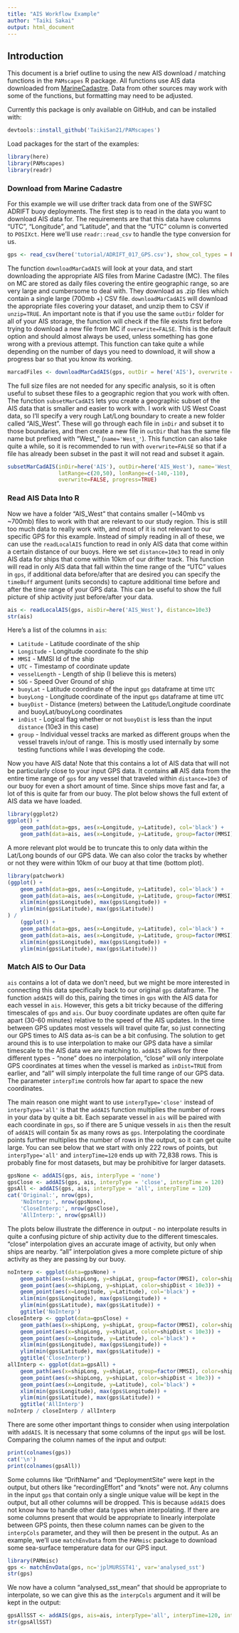 ```yaml
---
title: "AIS Workflow Example"
author: "Taiki Sakai"
output: html_document
---
```


## Introduction

This document is a brief outline to using the new AIS download /
matching functions in the `PAMscapes` R package. All functions use AIS
data downloaded from [MarineCadastre](https://marinecadastre.gov/data/).
Data from other sources may work with some of the functions, but
formatting may need to be adjusted.

Currently this package is only available on GitHub, and can be installed
with:

```r
devtools::install_github('TaikiSan21/PAMscapes')
```

Load packages for the start of the examples:

```r
library(here)
library(PAMscapes)
library(readr)
```

### Download from Marine Cadastre

For this example we will use drifter track data from one of the SWFSC
ADRIFT buoy deployments. The first step is to read in the data you want
to download AIS data for. The requirements are that this data have
columns "UTC", "Longitude", and "Latitude", and that the "UTC" column is
converted to `POSIXct`. Here we'll use `readr::read_csv` to handle the
type conversion for us.

```r
gps <- read_csv(here('tutorial/ADRIFT_017_GPS.csv'), show_col_types = FALSE)
```

The function `downloadMarCadAIS` will look at your data, and start
downloading the appropriate AIS files from Marine Cadastre (MC). The
files on MC are stored as daily files covering the entire geographic
range, so are very large and cumbersome to deal with. They download as
.zip files which contain a single large (700mb +) CSV file.
`downloadMarCadAIS` will download the appropriate files covering your
dataset, and unzip them to CSV if `unzip=TRUE`. An important note is
that if you use the same `outDir` folder for all of your AIS storage,
the function will check if the file exists first before trying to
download a new file from MC if `overwrite=FALSE`. This is the default
option and should almost always be used, unless something has gone wrong
with a previous attempt. This function can take quite a while depending
on the number of days you need to download, it will show a progress bar
so that you know its working.

```r
marcadFiles <- downloadMarCadAIS(gps, outDir = here('AIS'), overwrite = FALSE, unzip=TRUE)
```

The full size files are not needed for any specific analysis, so it is
often useful to subset these files to a geographic region that you work
with often. The function `subsetMarCadAIS` lets you create a geographic
subset of the AIS data that is smaller and easier to work with. I work
with US West Coast data, so I'll specify a very rough Lat/Long boundary
to create a new folder called "AIS_West". These will go through each
file in `inDir` and subset it to those boundaries, and then create a new
file in `outDir` that has the same file name but prefixed with "West\_"
(`name='West_'`). This function can also take quite a while, so it is
recommended to run with `overwrite=FALSE` so that if a file has already
been subset in the past it will not read and subset it again.

```r
subsetMarCadAIS(inDir=here('AIS'), outDir=here('AIS_West'), name='West_', 
                latRange=c(20,50), lonRange=c(-140,-110),
                overwrite=FALSE, progress=TRUE)
```

### Read AIS Data Into R

Now we have a folder "AIS_West" that contains smaller (\~140mb vs
\~700mb) files to work with that are relevant to our study region. This
is still too much data to really work with, and most of it is not
relevant to our specific GPS for this example. Instead of simply reading
in all of these, we can use the `readLocalAIS` function to read in only
AIS data that come within a certain distance of our buoys. Here we set
`distance=10e3` to read in only AIS data for ships that come within 10km
of our drifter track. This function will read in only AIS data that fall
within the time range of the "UTC" values in `gps`, if additional data
before/after that are desired you can specify the `timeBuff` argument
(units seconds) to capture additional time before and after the time
range of your GPS data. This can be useful to show the full picture of
ship activity just before/after your data.

```r
ais <- readLocalAIS(gps, aisDir=here('AIS_West'), distance=10e3)
str(ais)
```

Here's a list of the columns in `ais`:

-   `Latitude` - Latitude coordinate of the ship
-   `Longitude` - Longitude coordinate fo the ship
-   `MMSI` - MMSI Id of the ship
-   `UTC` - Timestamp of coordinate update
-   `vesselLength` - Length of ship (I believe this is meters)
-   `SOG` - Speed Over Ground of ship
-   `buoyLat` - Latitude coordinate of the input `gps` dataframe at time
    `UTC`
-   `buoyLong` - Longitude coordinate of the input `gps` dataframe at
    time `UTC`
-   `buoyDist` - Distance (meters) between the Latitude/Longitude
    coordinate and buoyLat/buoyLong coordinates
-   `inDist` - Logical flag whether or not `buoyDist` is less than the
    input `distance` (10e3 in this case)
-   `group` - Individual vessel tracks are marked as different groups
    when the vessel travels in/out of range. This is mostly used
    internally by some testing functions while I was developing the
    code.

Now you have AIS data! Note that this contains a lot of AIS data that
will not be particularly close to your input GPS data. It contains
**all** AIS data from the entire time range of `gps` for any vessel that
traveled within `distance=10e3` of our buoy for even a short amount of
time. Since ships move fast and far, a lot of this is quite far from our
buoy. The plot below shows the full extent of AIS data we have loaded.

```r
library(ggplot2)
ggplot() +
    geom_path(data=gps, aes(x=Longitude, y=Latitude), col='black') +
    geom_path(data=ais, aes(x=Longitude, y=Latitude, group=factor(MMSI), col=factor(MMSI)))
```

A more relevant plot would be to truncate this to only data within the
Lat/Long bounds of our GPS data. We can also color the tracks by whether
or not they were within 10km of our buoy at that time (bottom plot).

```r
library(patchwork)
(ggplot() +
    geom_path(data=gps, aes(x=Longitude, y=Latitude), col='black') +
    geom_path(data=ais, aes(x=Longitude, y=Latitude, group=factor(MMSI), col=factor(MMSI))) +
    xlim(min(gps$Longitude), max(gps$Longitude)) +
    ylim(min(gps$Latitude), max(gps$Latitude))
) /
    (ggplot() +
    geom_path(data=gps, aes(x=Longitude, y=Latitude), col='black') +
    geom_path(data=ais, aes(x=Longitude, y=Latitude, group=factor(MMSI), col=inDist)) +
    xlim(min(gps$Longitude), max(gps$Longitude)) +
    ylim(min(gps$Latitude), max(gps$Latitude)))
```

### Match AIS to Our Data

`ais` contains a lot of data we don't need, but we might be more
interested in connecting this data specifically back to our original
`gps` dataframe. The function `addAIS` will do this, pairing the times
in `gps` with the AIS data for each vessel in `ais`. However, this gets
a bit tricky because of the differing timescales of `gps` and `ais`. Our
buoy coordinate updates are often quite far apart (30-60 minutes)
relative to the speed of the AIS updates. In the time between GPS
updates most vessels will travel quite far, so just connecting our GPS
times to AIS data as-is can be a bit confusing. The solution to get
around this is to use interpolation to make our GPS data have a similar
timescale to the AIS data we are matching to. `addAIS` allows for three
different types - "none" does no interpolation, "close" will only
interpolate GPS coordinates at times when the vessel is marked as
`inDist=TRUE` from earlier, and "all" will simply interpolate the full
time range of our GPS data. The parameter `interpTime` controls how far
apart to space the new coordinates.

The main reason one might want to use `interpType='close'` instead of
`interpType='all'` is that the `addAIS` function multiplies the number
of rows in your data by quite a bit. Each separate vessel in `ais` will
be paired with each coordinate in `gps`, so if there are 5 unique
vessels in `ais` then the result of `addAIS` will contain 5x as many
rows as `gps`. Interpolating the coordinate points further multiplies
the number of rows in the output, so it can get quite large. You can see
below that we start with only 222 rows of points, but `interpType='all'`
and `interpTime=120` ends up with 72,838 rows. This is probably fine for
most datasets, but may be prohibitive for larger datasets.

```r
gpsNone <- addAIS(gps, ais, interpType = 'none')
gpsClose <- addAIS(gps, ais, interpType = 'close', interpTime = 120)
gpsAll <- addAIS(gps, ais, interpType = 'all', interpTime = 120)
cat('Original:', nrow(gps),
    'NoInterp:', nrow(gpsNone),
    'CloseInterp:', nrow(gpsClose),
    'AllInterp:', nrow(gpsAll))
```

The plots below illustrate the difference in output - no interpolate
results in quite a confusing picture of ship activity due to the
different timescales. "close" interpolation gives an accurate image of
activity, but only when ships are nearby. "all" interpolation gives a
more complete picture of ship activity as they are passing by our buoy.

```r
noInterp <- ggplot(data=gpsNone) +
    geom_path(aes(x=shipLong, y=shipLat, group=factor(MMSI), color=shipDist < 10e3)) +
    geom_point(aes(x=shipLong, y=shipLat, color=shipDist < 10e3)) +
    geom_point(aes(x=Longitude, y=Latitude), col='black') +
    xlim(min(gps$Longitude), max(gps$Longitude)) +
    ylim(min(gps$Latitude), max(gps$Latitude)) +
    ggtitle('NoInterp')
closeInterp <- ggplot(data=gpsClose) +
    geom_path(aes(x=shipLong, y=shipLat, group=factor(MMSI), color=shipDist < 10e3)) +
    geom_point(aes(x=shipLong, y=shipLat, color=shipDist < 10e3)) +
    geom_point(aes(x=Longitude, y=Latitude), col='black') +
    xlim(min(gps$Longitude), max(gps$Longitude)) +
    ylim(min(gps$Latitude), max(gps$Latitude)) +
    ggtitle('CloseInterp')
allInterp <- ggplot(data=gpsAll) +
    geom_path(aes(x=shipLong, y=shipLat, group=factor(MMSI), color=shipDist < 10e3)) +
    geom_point(aes(x=shipLong, y=shipLat, color=shipDist < 10e3)) +
    geom_point(aes(x=Longitude, y=Latitude), col='black') +
    xlim(min(gps$Longitude), max(gps$Longitude)) +
    ylim(min(gps$Latitude), max(gps$Latitude)) +
    ggtitle('AllInterp')
noInterp / closeInterp / allInterp
```

<!--# A few points to clarify: 1. Why does the 'Close' plot show times when shipDist<10000 is FALSE? 2. The plots show added points on the AIS tracks, but aren't we interpolating along the drifter track (black line)? I'm a little confused as to how the plots help illustrate the different interpolation methods -->

There are some other important things to consider when using
interpolation with `addAIS`. It is necessary that some columns of the
input `gps` will be lost. Comparing the column names of the input and
output:

```r
print(colnames(gps))
cat('\n')
print(colnames(gpsAll))
```

Some columns like "DriftName" and "DeploymentSite" were kept in the
output, but others like "recordingEffort" and "knots" were not. Any
columns in the input `gps` that contain only a single unique value will
be kept in the output, but all other columns will be dropped. This is
because `addAIS` does not know how to handle other data types when
interpolating. If there are some columns present that would be
appropriate to linearly interpolate between GPS points, then these
column names can be given to the `interpCols` parameter, and they will
then be present in the output. As an example, we'll use `matchEnvData`
from the `PAMmisc` package to download some sea-surface temperature data
for our GPS input.

```r
library(PAMmisc)
gps <- matchEnvData(gps, nc='jplMURSST41', var='analysed_sst')
str(gps)
```

We now have a column "analysed_sst_mean" that should be appropriate to
interpolate, so we can give this as the `interpCols` argument and it
will be kept in the output:

```r
gpsAllSST <- addAIS(gps, ais=ais, interpType='all', interpTime=120, interpCols='analysed_sst_mean')
str(gpsAllSST)
```
